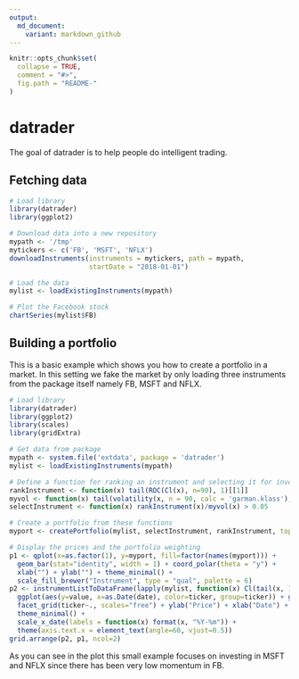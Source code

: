 ```yaml
---
output:
  md_document:
    variant: markdown_github
---
```


```r
knitr::opts_chunk$set(
  collapse = TRUE,
  comment = "#>",
  fig.path = "README-"
)
```

# datrader

The goal of datrader is to help people do intelligent trading.

## Fetching data

```r
# Load library
library(datrader)
library(ggplot2)

# Download data into a new repository
mypath <- '/tmp'
mytickers <- c('FB', 'MSFT', 'NFLX')
downloadInstruments(instruments = mytickers, path = mypath, 
                    startDate = "2018-01-01")

# Load the data
mylist <- loadExistingInstruments(mypath)

# Plot the Facebook stock
chartSeries(mylist$FB)
```

## Building a portfolio

This is a basic example which shows you how to create a portfolio in a market. In this setting we fake the market by only loading three instruments from the package itself namely FB, MSFT and NFLX.

```r
# Load library
library(datrader)
library(ggplot2)
library(scales)
library(gridExtra)

# Get data from package
mypath <- system.file('extdata', package = 'datrader')
mylist <- loadExistingInstruments(mypath)

# Define a function for ranking an instrument and selecting it for investment
rankInstrument <- function(x) tail(ROC(Cl(x), n=90), 1)[[1]]
myvol <- function(x) tail(volatility(x, n = 90, calc = 'garman.klass'), 1)[[1]]
selectInstrument <- function(x) rankInstrument(x)/myvol(x) > 0.05

# Create a portfolio from these functions
myport <- createPortfolio(mylist, selectInstrument, rankInstrument, topN=3)

# Display the prices and the portfolio weighting
p1 <- qplot(x=as.factor(1), y=myport, fill=factor(names(myport))) + 
  geom_bar(stat="identity", width = 1) + coord_polar(theta = "y") + 
  xlab("") + ylab("") + theme_minimal() + 
  scale_fill_brewer("Instrument", type = "qual", palette = 6)
p2 <- instrumentListToDataFrame(lapply(mylist, function(x) Cl(tail(x, 100)))) %>%
  ggplot(aes(y=value, x=as.Date(date), color=ticker, group=ticker)) + geom_line() + 
  facet_grid(ticker~., scales="free") + ylab("Price") + xlab("Date") + 
  theme_minimal() + 
  scale_x_date(labels = function(x) format(x, "%Y-%m")) +
  theme(axis.text.x = element_text(angle=60, vjust=0.5))
grid.arrange(p2, p1, ncol=2)
```

As you can see in the plot this small example focuses on investing in MSFT and NFLX since there has been very low momentum in FB. 
